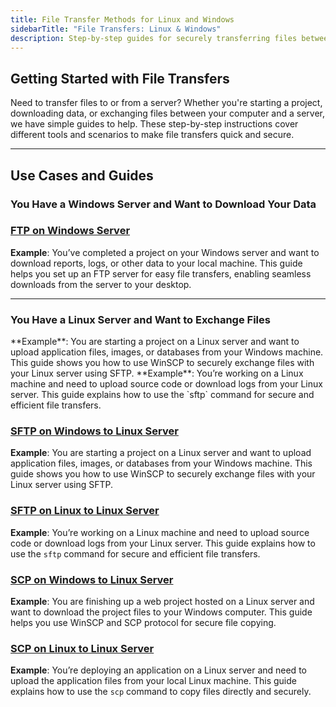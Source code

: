 ```yaml
---
title: File Transfer Methods for Linux and Windows
sidebarTitle: "File Transfers: Linux & Windows"
description: Step-by-step guides for securely transferring files between Linux servers and Windows or Linux machines using SFTP, SCP, or FTP. Perfect for starting projects, downloading data, or managing server files efficiently.
---
```


## Getting Started with File Transfers

Need to transfer files to or from a server? Whether you're starting a project, downloading data, or exchanging files between your computer and a server, we have simple guides to help. These step-by-step instructions cover different tools and scenarios to make file transfers quick and secure.

***

## Use Cases and Guides

### You Have a Windows Server and Want to Download Your Data

### [FTP on Windows Server](./setup-ftp-windows-server)

**Example**: You’ve completed a project on your Windows server and want to download reports, logs, or other data to your local machine. This guide helps you set up an FTP server for easy file transfers, enabling seamless downloads from the server to your desktop.

***

### You Have a Linux Server and Want to Exchange Files



<Card title="SFTP on Windows. Connect to a Linux Server" icon="bolt" href="./transfer-files-sftp-windows">
  **Example**: You are starting a project on a Linux server and want to upload application files, images, or databases from your Windows machine. This guide shows you how to use WinSCP to securely exchange files with your Linux server using SFTP.
</Card>



<Card title="SFTP on Linux. Connect to a Linux Server" icon="bolt" href="./transfer-files-sftp-linux">
  **Example**: You’re working on a Linux machine and need to upload source code or download logs from your Linux server. This guide explains how to use the `sftp` command for secure and efficient file transfers.
</Card>





### [SFTP on Windows to Linux Server](./transfer-files-sftp-windows)

**Example**: You are starting a project on a Linux server and want to upload application files, images, or databases from your Windows machine. This guide shows you how to use WinSCP to securely exchange files with your Linux server using SFTP.

### [SFTP on Linux to Linux Server](./transfer-files-sftp-linux)

**Example**: You’re working on a Linux machine and need to upload source code or download logs from your Linux server. This guide explains how to use the `sftp` command for secure and efficient file transfers.

### [SCP on Windows to Linux Server](./copy-files-scp-windows)

**Example**: You are finishing up a web project hosted on a Linux server and want to download the project files to your Windows computer. This guide helps you use WinSCP and SCP protocol for secure file copying.

### [SCP on Linux to Linux Server](./copy-files-scp-linux)

**Example**: You’re deploying an application on a Linux server and need to upload the application files from your local Linux machine. This guide explains how to use the `scp` command to copy files directly and securely.